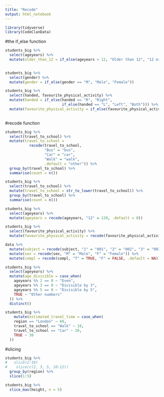 ```yaml
---
title: "Recode"
output: html_notebook
---
```

```r
library(tidyverse)
library(CodeClanData)
```

#the if_else function
```r
students_big %>% 
  select(ageyears) %>% 
  mutate(older_than_12 = if_else(ageyears > 12, "Older than 12", "12 or younger"))
  
```

```r
students_big %>% 
  select(gender) %>% 
  mutate(gender = if_else(gender == "M", "Male", "Female"))
```
```r
students_big %>% 
  select(handed, favourite_physical_activity) %>% 
  mutate(handed = if_else(handed == "R", "Right",
                          if_else(handed == "L", "Left", "Both"))) %>% 
  mutate(favourite_physical_activity = if_else(favourite_physical_activity == "Football/Soccer", "Football", favourite_physical_activity))
  
```
#recode function

```r
students_big %>% 
  select(travel_to_school) %>% 
  mutate(travel_to_school = 
           recode(travel_to_school,
                  "Bus" = "bus",
                  "Car" = "car", 
                  "Walk" = "walk",
                  .default = "other")) %>% 
  group_by(travel_to_school) %>% 
  summarise(count = n())
```

```r
students_big %>% 
  select(travel_to_school) %>% 
  mutate(travel_to_school = str_to_lower(travel_to_school)) %>% 
  group_by(travel_to_school) %>% 
  summarise(count = n())

```

```r
students_big %>% 
  select(ageyears) %>% 
  mutate(ageyears = recode(ageyears, "12" = 120, .default = 0))
```

```r
students_big %>% 
  select(favourite_physical_activity) %>% 
  mutate(favourite_physical_activity = recode(favourite_physical_activity, "Football/Soccer" = "Football"))
```
```r
data %>% 
  mutate(subject = recode(subject, "1" = "001", "2" = "002", "3" = "003", "4" = "004")) %>% 
  mutate(sex = recode(sex, "M" = "Male", "F" = "Female")) %>% 
  mutate(compl = recode(compl, "T" = TRUE, "F" = FALSE, .default = NA))
```
```r
students_big %>% 
  select(ageyears) %>% 
  mutate(age_divisible = case_when(
    ageyears %% 2 == 0 ~ "Even",
    ageyears %% 3 == 0 ~ "Divisible by 3",
    ageyears %% 5 == 0 ~ "Divisible by 5",
    TRUE ~ "Other numbers"
  )) %>% 
  distinct()
```
```r
students_big %>%  
    mutate(estimated_travel_time = case_when(
    region == "London" ~ 60,
    travel_to_school == "Walk" ~ 10,
    travel_to_school == "Car" ~ 20,
    TRUE ~ 30
  ))
```

#slicing
```r
students_big %>% 
#   slice(2:10)
#    slice(c(2, 3, 5, 10:12))
  group_by(region) %>% 
  slice(1:5)
```
```r
students_big %>% 
  slice_max(height, n = 5)
```

